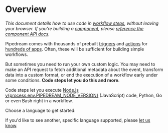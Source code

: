 # Overview

<VideoPlayer url="https://www.youtube.com/embed/2mQgJbl8FMA" title="Creating a code step in your Pipedream workflows" />

_This document details how to use code in [workflow steps](/workflows/steps/), without leaving your browser. If you're building a [component](/components/), please [reference the component API docs](/components/api/)._

Pipedream comes with thousands of prebuilt [triggers](/workflows/steps/triggers/) and [actions](/components#actions) for [hundreds of apps](https://pipedream.com/apps). Often, these will be sufficient for building simple workflows.

But sometimes you need to run your own custom logic. You may need to make an API request to fetch additional metadata about the event, transform data into a custom format, or end the execution of a workflow early under some conditions. **Code steps let you do this and more**.

Code steps let you execute [Node.js v{process.env.PIPEDREAM_NODE_VERSION}](https://nodejs.org/) (JavaScript) code, Python, Go or even Bash right in a workflow.

Choose a language to get started:

<div class="grid grid-cols-2">
<LanguageLink name="Node.js" link="/docs/code/nodejs/" :icon="this.$site.themeConfig.icons.nodejs.with_title"/>
<LanguageLink name="Python" link="/docs/code/python/" :icon="this.$site.themeConfig.icons.python.with_title"/>
<LanguageLink name="Go" link="/docs/code/go/" :icon="this.$site.themeConfig.icons.go.with_title"/>
<LanguageLink name="Bash" link="/docs/code/bash/" :icon="this.$site.themeConfig.icons.bash.with_title"/>
</div>

If you'd like to see another, specific language supported, please [let us know](https://pipedream.com/community).

<Footer />
